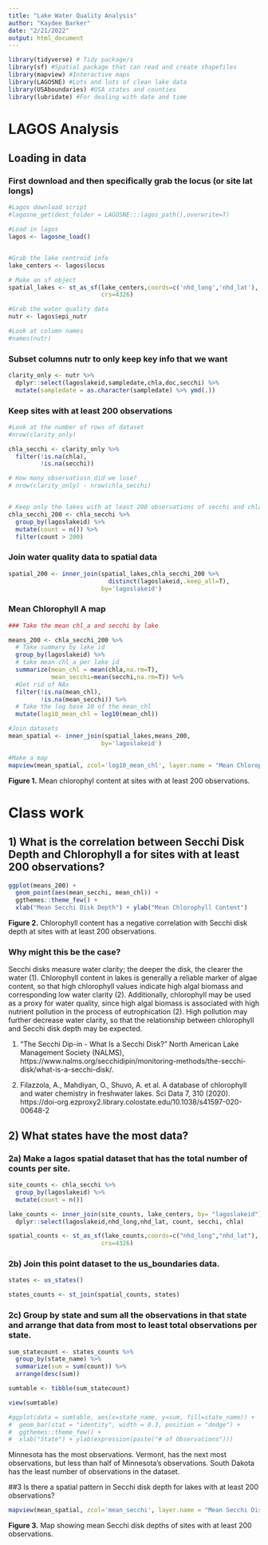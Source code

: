 ```yaml
---
title: "Lake Water Quality Analysis"
author: "Kaydee Barker"
date: "2/21/2022"
output: html_document
---
```




```r
library(tidyverse) # Tidy package/s
library(sf) #Spatial package that can read and create shapefiles 
library(mapview) #Interactive maps
library(LAGOSNE) #Lots and lots of clean lake data
library(USAboundaries) #USA states and counties
library(lubridate) #For dealing with date and time
```


# LAGOS Analysis


## Loading in data


### First download and then specifically grab the locus (or site lat longs)
```r
#Lagos download script
#lagosne_get(dest_folder = LAGOSNE:::lagos_path(),overwrite=T)

#Load in lagos
lagos <- lagosne_load()


#Grab the lake centroid info
lake_centers <- lagos$locus

# Make an sf object 
spatial_lakes <- st_as_sf(lake_centers,coords=c('nhd_long','nhd_lat'),
                          crs=4326)

#Grab the water quality data
nutr <- lagos$epi_nutr

#Look at column names
#names(nutr)
```

### Subset columns nutr to only keep key info that we want

```r
clarity_only <- nutr %>%
  dplyr::select(lagoslakeid,sampledate,chla,doc,secchi) %>%
  mutate(sampledate = as.character(sampledate) %>% ymd(.))

```


### Keep sites with at least 200 observations 

```r

#Look at the number of rows of dataset
#nrow(clarity_only)

chla_secchi <- clarity_only %>%
  filter(!is.na(chla),
         !is.na(secchi))

# How many observatiosn did we lose?
# nrow(clarity_only) - nrow(chla_secchi)


# Keep only the lakes with at least 200 observations of secchi and chla
chla_secchi_200 <- chla_secchi %>%
  group_by(lagoslakeid) %>%
  mutate(count = n()) %>%
  filter(count > 200)


```


### Join water quality data to spatial data

```r
spatial_200 <- inner_join(spatial_lakes,chla_secchi_200 %>%
                            distinct(lagoslakeid,.keep_all=T),
                          by='lagoslakeid')

```

### Mean Chlorophyll A map

```r
### Take the mean chl_a and secchi by lake

means_200 <- chla_secchi_200 %>%
  # Take summary by lake id
  group_by(lagoslakeid) %>%
  # take mean chl_a per lake id
  summarize(mean_chl = mean(chla,na.rm=T),
            mean_secchi=mean(secchi,na.rm=T)) %>%
  #Get rid of NAs
  filter(!is.na(mean_chl),
         !is.na(mean_secchi)) %>%
  # Take the log base 10 of the mean_chl
  mutate(log10_mean_chl = log10(mean_chl))

#Join datasets
mean_spatial <- inner_join(spatial_lakes,means_200,
                          by='lagoslakeid') 

#Make a map
mapview(mean_spatial, zcol='log10_mean_chl', layer.name = "Mean Chlorophyll A Content")
```

**Figure 1.** Mean chlorophyl content at sites with at least 200 observations.


# Class work

## 1) What is the correlation between Secchi Disk Depth and Chlorophyll a for sites with at least 200 observations?

```r
ggplot(means_200) +
  geom_point(aes(mean_secchi, mean_chl)) +
  ggthemes::theme_few() + 
  xlab("Mean Secchi Disk Depth") + ylab("Mean Chlorophyll Content")

```


**Figure 2.** Chlorophyll content has a negative correlation with Secchi disk depth at sites with at least 200 observations.


### Why might this be the case? 

Secchi disks measure water clarity; the deeper the disk, the clearer the water (1). Chlorophyll content in lakes is generally a reliable marker of algae content, so that high chlorophyll values indicate high algal biomass and corresponding low water clarity (2). Additionally, chlorophyll may be used as a proxy for water quality, since high algal biomass is associated with high nutrient pollution in the process of eutrophication (2). High pollution may further decrease water clarity, so that the relationship between chlorophyll and Secchi disk depth may be expected.

1. “The Secchi Dip-in - What Is a Secchi Disk?” North American Lake Management Society (NALMS),
https://www.nalms.org/secchidipin/monitoring-methods/the-secchi-disk/what-is-a-secchi-disk/. 

2. Filazzola, A., Mahdiyan, O., Shuvo, A. et al. A database of chlorophyll and water chemistry in freshwater lakes. Sci Data 7, 310 (2020).
https://doi-org.ezproxy2.library.colostate.edu/10.1038/s41597-020-00648-2


## 2) What states have the most data? 

### 2a) Make a lagos spatial dataset that has the total number of counts per site.

```r

site_counts <- chla_secchi %>%
  group_by(lagoslakeid) %>%
  mutate(count = n())

lake_counts <- inner_join(site_counts, lake_centers, by= "lagoslakeid")%>% 
  dplyr::select(lagoslakeid,nhd_long,nhd_lat, count, secchi, chla)

spatial_counts <- st_as_sf(lake_counts,coords=c("nhd_long","nhd_lat"),
                          crs=4326)

```


### 2b) Join this point dataset to the us_boundaries data. 

```r

states <- us_states()

states_counts <- st_join(spatial_counts, states)

```


### 2c) Group by state and sum all the observations in that state and arrange that data from most to least total observations per state. 

```r

sum_statecount <- states_counts %>%
  group_by(state_name) %>%
  summarize(sum = sum(count)) %>%
  arrange(desc(sum)) 

sumtable <- tibble(sum_statecount)

view(sumtable)

#ggplot(data = sumtable, aes(x=state_name, y=sum, fill=state_name)) + 
#  geom_bar(stat = "identity", width = 0.3, position = "dodge") + 
#  ggthemes::theme_few() +
#  xlab("State") + ylab(expression(paste("# of Observations"))) 


```

Minnesota has the most observations. Vermont, has the next most observations, but less than half of Minnesota's observations. South Dakota has the least number of observations in the dataset.



##3 Is there a spatial pattern in Secchi disk depth for lakes with at least 200 observations?

```r
mapview(mean_spatial, zcol='mean_secchi', layer.name = "Mean Secchi Disk Depth")

```

**Figure 3.** Map showing mean Secchi disk depths of sites with at least 200 observations.
